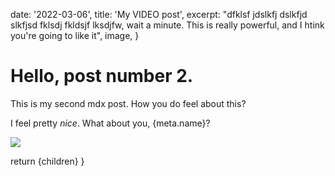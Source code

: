 
  date: '2022-03-06',
  title: 'My VIDEO post',
  excerpt:
    "dfklsf jdslkfj dslkfjd slkfjsd fklsdj fkldsjf lksdjfw, wait a minute. This is really powerful, and I htink you're going to like it",
  image,
}

# Hello, post number 2.

This is my second mdx post. How you do feel about this?

I feel pretty _nice_. What about you, {meta.name}?

<Image src={image} />

  return <MarkdownLayout>{children}</MarkdownLayout>
}
